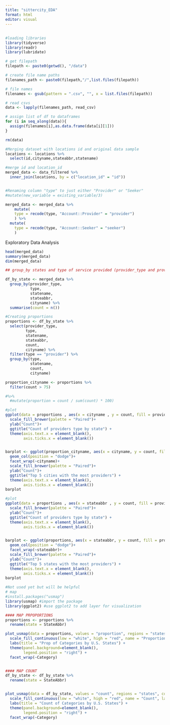 ```yaml
---
title: "sittercity_EDA"
format: html
editor: visual
---
```


## 

```r
#loading libraries
library(tidyverse)
library(readr)
library(lubridate)
```

```r
# get filepath
filepath <- paste0(getwd(), "/data")

# create file name paths
filenames_path <- paste0(filepath,"/",list.files(filepath))

# file names
filenames <- gsub(pattern = ".csv", "", x = list.files(filepath))

# read csvs
data <- lapply(filenames_path, read_csv)

# assign list of df to dataframes
for (i in seq_along(data)){
  assign(filenames[i],as.data.frame(data[i][1])) 
}

rm(data)
```

```r
#Merging dataset with locations id and original data sample 
locations <- locations %>%  
  select(id,cityname,stateabbr,statename)

#merge id and location_id
merged_data <- data_filtered %>% 
  inner_join(locations, by = c("location_id" = "id"))


#Renaming column "type" to just either "Provider" or "Seeker" 
#mutate(new_variable = existing_variable/3)

merged_data <- merged_data %>% 
    mutate(
    type = recode(type, "Account::Provider" = "provider")
    ) %>% 
  mutate(
    type = recode(type, "Account::Seeker" = "seeker")
    )
```

Exploratory Data Analysis

```r
head(merged_data)
summary(merged_data)
dim(merged_data)
```

```r
## group_by states and type of service provided (provider_type and provider)

df_by_state <- merged_data %>%
  group_by(provider_type,
           type,
           statename,
           stateabbr,
           cityname) %>%
  summarise(count = n())

```

```r
#Creating proportions
proportions <- df_by_state %>% 
  select(provider_type, 
         type,
         statename,
         stateabbr,
         count,
         cityname) %>% 
  filter(type == "provider") %>%
  group_by(type,
           statename,
           count,
           cityname)

proportion_cityname <- proportions %>% 
  filter(count > 75)

#%>% 
  #mutate(proportion = count / sum(count) * 100)

```

```r
#plot 
ggplot(data = proportions , aes(x = cityname , y = count, fill = provider_type)) + geom_col() + scale_fill_brewer(palette = "Paired") +
  scale_fill_brewer(palette = "Paired")+
  ylab("Count")+
  ggtitle("Count of providers type by state") +
  theme(axis.text.x = element_blank(),
        axis.ticks.x = element_blank())


barplot <- ggplot(proportion_cityname, aes(x = cityname, y = count, fill = provider_type))+
  geom_col(position = "dodge")+
  facet_wrap(~cityname)+
  scale_fill_brewer(palette = "Paired")+
  ylab("Count")+
  ggtitle("Top 5 cities with the most providers") +
  theme(axis.text.x = element_blank(),
        axis.ticks.x = element_blank())
barplot

```

```r
#plot 
ggplot(data = proportions , aes(x = stateabbr , y = count, fill = provider_type)) + geom_col() + scale_fill_brewer(palette = "Paired") +
  scale_fill_brewer(palette = "Paired")+
  ylab("Count")+
  ggtitle("Count of providers type by state") +
  theme(axis.text.x = element_blank(),
        axis.ticks.x = element_blank())


barplot <- ggplot(proportions, aes(x = stateabbr, y = count, fill = provider_type))+
  geom_col(position = "dodge")+
  facet_wrap(~stateabbr)+
  scale_fill_brewer(palette = "Paired")+
  ylab("Count")+
  ggtitle("Top 5 states with the most providers") +
  theme(axis.text.x = element_blank(),
        axis.ticks.x = element_blank())
barplot

```

```r

#Not used yet but will be helpful
# map
#install.packages("usmap")
library(usmap) #import the package
library(ggplot2) #use ggplot2 to add layer for visualization

#### MAP PRPOPORTIONS
proportions <- proportions %>% 
  rename(state = StateAbbr)

plot_usmap(data = proportions, values = "proportion", regions = "states", color = "blue") + 
  scale_fill_continuous(low = "white", high = "red", name = "Proportion", label = scales::comma) +
  labs(title = "Prop of Categories by U.S. States") + 
  theme(panel.background=element_blank(),
        legend.position = "right") +
  facet_wrap(~Category)


#### MAP COUNT
df_by_state <- df_by_state %>% 
  rename(state = StateAbbr)


plot_usmap(data = df_by_state, values = "count", regions = "states", color = "blue") + 
  scale_fill_continuous(low = "white", high = "red", name = "Count", label = scales::comma) +
  labs(title = "Count of Categories by U.S. States") + 
  theme(panel.background=element_blank(),
        legend.position = "right") +
  facet_wrap(~Category)
```
